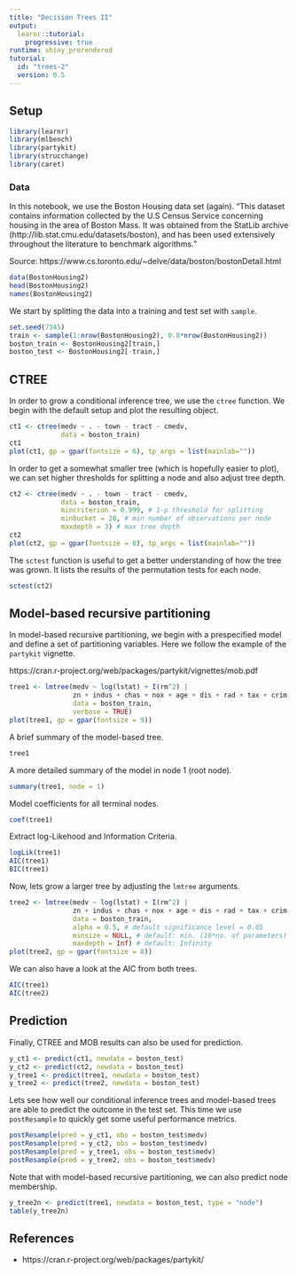 ```yaml
---
title: "Decision Trees II"
output: 
  learnr::tutorial:
    progressive: true
runtime: shiny_prerendered
tutorial:
  id: "trees-2"
  version: 0.5
---
```


## Setup

```r
library(learnr)
library(mlbench)
library(partykit)
library(strucchange)
library(caret)
```

### Data

In this notebook, we use the Boston Housing data set (again). "This dataset contains information collected by the U.S Census Service concerning housing in the area of Boston Mass. It was obtained from the StatLib archive (http://lib.stat.cmu.edu/datasets/boston), and has been used extensively throughout the literature to benchmark algorithms."

Source: https://www.cs.toronto.edu/~delve/data/boston/bostonDetail.html

```r
data(BostonHousing2)
head(BostonHousing2)
names(BostonHousing2)
```

We start by splitting the data into a training and test set with `sample`.

```r
set.seed(7345)
train <- sample(1:nrow(BostonHousing2), 0.8*nrow(BostonHousing2))
boston_train <- BostonHousing2[train,]
boston_test <- BostonHousing2[-train,]
```

## CTREE

In order to grow a conditional inference tree, we use the `ctree` function. We begin with the default setup and plot the resulting object.

```r
ct1 <- ctree(medv ~ . - town - tract - cmedv,
             data = boston_train)
ct1
plot(ct1, gp = gpar(fontsize = 6), tp_args = list(mainlab=""))
```

In order to get a somewhat smaller tree (which is hopefully easier to plot), we can set higher thresholds for splitting a node and also adjust tree depth. 

```r
ct2 <- ctree(medv ~ . - town - tract - cmedv,
             data = boston_train, 
             mincriterion = 0.999, # 1-p threshold for splitting 
             minbucket = 20, # min number of observations per node 
             maxdepth = 3) # max tree depth
ct2
plot(ct2, gp = gpar(fontsize = 8), tp_args = list(mainlab=""))
```

The `sctest` function is useful to get a better understanding of how the tree was grown. It lists the results of the permutation tests for each node.

```r
sctest(ct2)
```

## Model-based recursive partitioning

In model-based recursive partitioning, we begin with a prespecified model and define a set of partitioning variables. Here we follow the example of the `partykit` vignette.

https://cran.r-project.org/web/packages/partykit/vignettes/mob.pdf

```r
tree1 <- lmtree(medv ~ log(lstat) + I(rm^2) | 
                zn + indus + chas + nox + age + dis + rad + tax + crim + b + ptratio, 
                data = boston_train, 
                verbose = TRUE)
plot(tree1, gp = gpar(fontsize = 9))
```

A brief summary of the model-based tree.

```r
tree1
```

A more detailed summary of the model in node 1 (root node).

```r
summary(tree1, node = 1)
```

Model coefficients for all terminal nodes.

```r
coef(tree1) 
```

Extract log-Likehood and Information Criteria.

```r
logLik(tree1)
AIC(tree1)
BIC(tree1)
```

Now, lets grow a larger tree by adjusting the `lmtree` arguments.

```r
tree2 <- lmtree(medv ~ log(lstat) + I(rm^2) | 
                zn + indus + chas + nox + age + dis + rad + tax + crim + b + ptratio, 
                data = boston_train,
                alpha = 0.5, # default significance level = 0.05
                minsize = NULL, # default: min. (10*no. of parameters) observations per node
                maxdepth = Inf) # default: Infinity
plot(tree2, gp = gpar(fontsize = 8))
```

We can also have a look at the AIC from both trees.

```r
AIC(tree1)
AIC(tree2)
```

## Prediction

Finally, CTREE and MOB results can also be used for prediction.

```r
y_ct1 <- predict(ct1, newdata = boston_test)
y_ct2 <- predict(ct2, newdata = boston_test)
y_tree1 <- predict(tree1, newdata = boston_test)
y_tree2 <- predict(tree2, newdata = boston_test)
```

Lets see how well our conditional inference trees and model-based trees are able to predict the outcome in the test set. This time we use `postResample` to quickly get some useful performance metrics.

```r
postResample(pred = y_ct1, obs = boston_test$medv)
postResample(pred = y_ct2, obs = boston_test$medv)
postResample(pred = y_tree1, obs = boston_test$medv)
postResample(pred = y_tree2, obs = boston_test$medv)
```

Note that with model-based recursive partitioning, we can also predict node membership.

```r
y_tree2n <- predict(tree1, newdata = boston_test, type = "node")
table(y_tree2n)
```

## References

* https://cran.r-project.org/web/packages/partykit/

